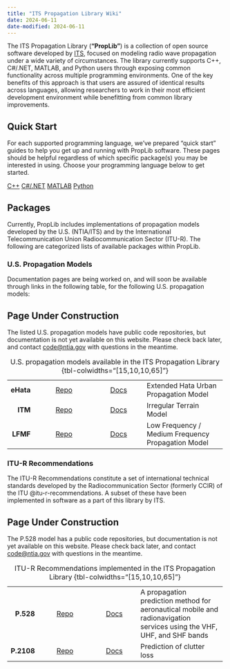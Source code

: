 ```yaml
---
title: "ITS Propagation Library Wiki"
date: 2024-06-11
date-modified: 2024-06-11
---
```


The ITS Propagation Library (**"PropLib"**) is a collection of open source software developed by [ITS](about.qmd), focused on modeling radio wave propagation under a wide variety of circumstances. The library currently supports C++, C#/.NET, MATLAB, and Python users through exposing common functionality across multiple programming environments. One of the key benefits of this approach is that users are assured of identical results across languages, allowing researchers to work in their most efficient development environment while benefitting from common library improvements.

## Quick Start

For each supported programming language, we've prepared "quick start" guides to help you get up and running with PropLib software. These pages should be helpful regardless of which specific package(s) you may be interested in using. Choose your programming language below to get started.

[C++](quick-start/cpp.qmd){.btn .btn-outline-primary .btn role="button"}
[C#/.NET](quick-start/dotnet.qmd){.btn .btn-outline-primary .btn role="button"}
[MATLAB](quick-start/matlab.qmd){.btn .btn-outline-primary .btn role="button"}
[Python](quick-start/python.qmd){.btn .btn-outline-primary .btn role="button"}

## Packages

Currently, PropLib includes implementations of propagation models developed by the U.S. (NTIA/ITS) and by the International Telecommunication Union Radiocommunication Sector (ITU-R). The following are categorized lists of available packages within PropLib. 

### U.S. Propagation Models

Documentation pages are being worked on, and will soon be available through links in the following table, for the following U.S. propagation models:

::: {.callout-warning}
## Page Under Construction

The listed U.S. propagation models have public code repositories, but
documentation is not yet available on this website. Please check back
later, and contact [code@ntia.gov](mailto:code@ntia.gov) with questions
in the meantime.
:::

+----------:+:-------------------------------------:+:------------------------------:+:---------------------------------------------------+
| **eHata** | [Repo](https://github.com/NTIA/eHata) | [Docs](models/eHata/index.qmd) | Extended Hata Urban Propagation Model              |
+-----------+---------------------------------------+--------------------------------+----------------------------------------------------+
| **ITM**   | [Repo](https://github.com/NTIA/ITM)   | [Docs](models/ITM/index.qmd)   | Irregular Terrain Model                            |
+-----------+---------------------------------------+--------------------------------+----------------------------------------------------+
| **LFMF**  | [Repo](https://github.com/NTIA/LFMF)  | [Docs](models/LFMF/index.qmd)  | Low Frequency / Medium Frequency Propagation Model |
+-----------+---------------------------------------+--------------------------------+----------------------------------------------------+
: U.S. propagation models available in the ITS Propagation Library {tbl-colwidths="[15,10,10,65]"}

### ITU-R Recommendations

The ITU-R Recommendations constitute a set of international technical standards developed by the Radiocommunication Sector (formerly CCIR) of the ITU @itu-r-recommendations. A subset of these have been implemented in software as a part of this library by ITS.

::: {.callout-warning}
## Page Under Construction

The P.528 model has a public code repositories, but documentation is not yet available on this website. Please check back later, and contact [code@ntia.gov](mailto:code@ntia.gov) with questions
in the meantime.
:::

+-----------:+:-------------------------------------:+:------------------------------:+:------------------------------------------------------------+
| **P.528**  | [Repo](https://github.com/NTIA/P528)  | [Docs](models/P528/index.qmd)  | A propagation prediction method for aeronautical mobile and |
|            |                                       |                                | radionavigation services using the VHF, UHF, and SHF bands  |
+------------+---------------------------------------+--------------------------------+-------------------------------------------------------------+
| **P.2108** | [Repo](https://github.com/NTIA/P2108) | [Docs](models/P2108/index.qmd) | Prediction of clutter loss                                  |
+------------+---------------------------------------+--------------------------------+-------------------------------------------------------------+
: ITU-R Recommendations implemented in the ITS Propagation Library {tbl-colwidths="[15,10,10,65]"}

